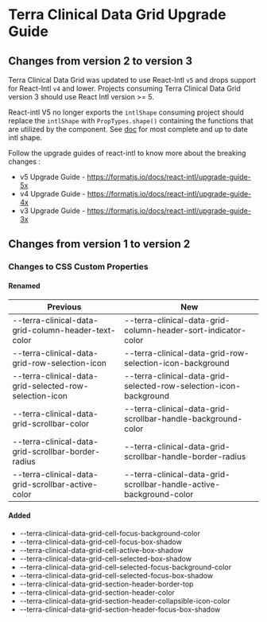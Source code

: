
<Badge />

# Terra Clinical Data Grid Upgrade Guide
## Changes from version 2 to version 3

Terra Clinical Data Grid was updated to use React-Intl `v5` and drops support for React-Intl `v4` and lower.
Projects consuming Terra Clinical Data Grid version 3 should use React Intl version >= 5.

React-intl V5 no longer exports the `intlShape` consuming project should replace the `intlShape` with `PropTypes.shape()` containing the functions that are utilized by the component. See [doc](https://formatjs.io/docs/intl#the-intl-object) for most complete and up to date intl shape.

Follow the upgrade guides of react-intl to know more about the breaking changes : 
- v5 Upgrade Guide - https://formatjs.io/docs/react-intl/upgrade-guide-5x
- v4 Upgrade Guide - https://formatjs.io/docs/react-intl/upgrade-guide-4x
- v3 Upgrade Guide - https://formatjs.io/docs/react-intl/upgrade-guide-3x

## Changes from version 1 to version 2
### Changes to CSS Custom Properties

#### Renamed
| Previous | New |
|-|-|
| --terra-clinical-data-grid-column-header-text-color | --terra-clinical-data-grid-column-header-sort-indicator-color |
| --terra-clinical-data-grid-row-selection-icon | --terra-clinical-data-grid-row-selection-icon-background |
| --terra-clinical-data-grid-selected-row-selection-icon | --terra-clinical-data-grid-selected-row-selection-icon-background |
| --terra-clinical-data-grid-scrollbar-color | --terra-clinical-data-grid-scrollbar-handle-background-color |
| --terra-clinical-data-grid-scrollbar-border-radius | --terra-clinical-data-grid-scrollbar-handle-border-radius |
| --terra-clinical-data-grid-scrollbar-active-color | --terra-clinical-data-grid-scrollbar-handle-active-background-color |

#### Added
* --terra-clinical-data-grid-cell-focus-background-color
* --terra-clinical-data-grid-cell-focus-box-shadow
* --terra-clinical-data-grid-cell-active-box-shadow
* --terra-clinical-data-grid-cell-selected-box-shadow
* --terra-clinical-data-grid-cell-selected-focus-background-color
* --terra-clinical-data-grid-cell-selected-focus-box-shadow
* --terra-clinical-data-grid-section-header-border-top
* --terra-clinical-data-grid-section-header-color
* --terra-clinical-data-grid-section-header-collapsible-icon-color
* --terra-clinical-data-grid-section-header-focus-box-shadow
